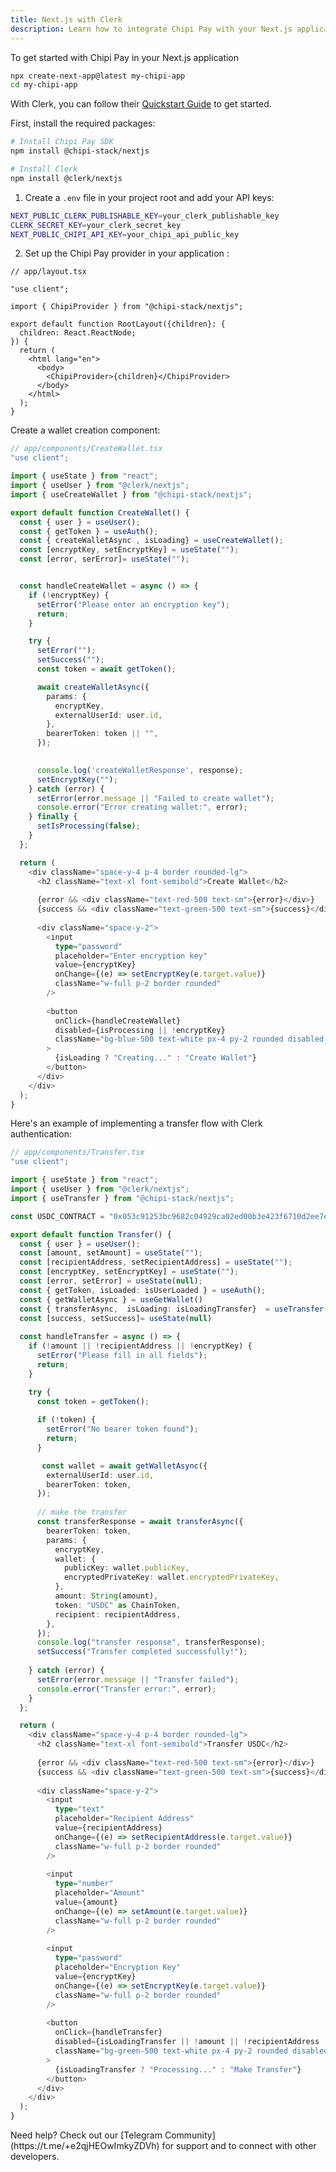 ```yaml
---
title: Next.js with Clerk
description: Learn how to integrate Chipi Pay with your Next.js application using Clerk for authentication and secure wallet storage.
---
```


<Steps>

<Step title="Getting Started" titleSize="h2">

To get started with Chipi Pay in your Next.js application

```bash
npx create-next-app@latest my-chipi-app
cd my-chipi-app
```

With Clerk, you can follow their [Quickstart Guide](https://clerk.com/docs/quickstarts/nextjs) to get started.

</Step>

<Step title="Install the Chipi SDK" titleSize="h2">

First, install the required packages:

```bash
# Install Chipi Pay SDK
npm install @chipi-stack/nextjs

# Install Clerk
npm install @clerk/nextjs
```

</Step>

<Step title="Setup the Chipi SDK Provider" titleSize="h2">

1. Create a `.env` file in your project root and add your API keys:

```bash
NEXT_PUBLIC_CLERK_PUBLISHABLE_KEY=your_clerk_publishable_key
CLERK_SECRET_KEY=your_clerk_secret_key
NEXT_PUBLIC_CHIPI_API_KEY=your_chipi_api_public_key
```

2. Set up the Chipi Pay provider in your application :

```tsx
// app/layout.tsx

"use client";

import { ChipiProvider } from "@chipi-stack/nextjs";

export default function RootLayout({children}: {
  children: React.ReactNode;
}) {
  return (
    <html lang="en">
      <body>
        <ChipiProvider>{children}</ChipiProvider>
      </body>
    </html>
  );
}

```

</Step>

<Step title="Creating a Wallet" titleSize="h2">

Create a wallet creation component:

```typescript
// app/components/CreateWallet.tsx
"use client";

import { useState } from "react";
import { useUser } from "@clerk/nextjs";
import { useCreateWallet } from "@chipi-stack/nextjs";

export default function CreateWallet() {
  const { user } = useUser();
  const { getToken } = useAuth();
  const { createWalletAsync , isLoading} = useCreateWallet();
  const [encryptKey, setEncryptKey] = useState("");
  const [error, serError]= useState("");


  const handleCreateWallet = async () => {
    if (!encryptKey) {
      setError("Please enter an encryption key");
      return;
    }

    try {
      setError("");
      setSuccess("");
      const token = await getToken();

      await createWalletAsync({
        params: {
          encryptKey,
          externalUserId: user.id,
        },
        bearerToken: token || "",
      });
      

      console.log('createWalletResponse', response);
      setEncryptKey("");
    } catch (error) {
      setError(error.message || "Failed to create wallet");
      console.error("Error creating wallet:", error);
    } finally {
      setIsProcessing(false);
    }
  };

  return (
    <div className="space-y-4 p-4 border rounded-lg">
      <h2 className="text-xl font-semibold">Create Wallet</h2>
      
      {error && <div className="text-red-500 text-sm">{error}</div>}
      {success && <div className="text-green-500 text-sm">{success}</div>}
      
      <div className="space-y-2">
        <input
          type="password"
          placeholder="Enter encryption key"
          value={encryptKey}
          onChange={(e) => setEncryptKey(e.target.value)}
          className="w-full p-2 border rounded"
        />
        
        <button
          onClick={handleCreateWallet}
          disabled={isProcessing || !encryptKey}
          className="bg-blue-500 text-white px-4 py-2 rounded disabled:opacity-50 w-full"
        >
          {isLoading ? "Creating..." : "Create Wallet"}
        </button>
      </div>
    </div>
  );
}
```

</Step>


<Step title="Sending USDC Example" titleSize="h2">

Here's an example of implementing a transfer flow with Clerk authentication:

```typescript
// app/components/Transfer.tsx
"use client";

import { useState } from "react";
import { useUser } from "@clerk/nextjs";
import { useTransfer } from "@chipi-stack/nextjs";

const USDC_CONTRACT = "0x053c91253bc9682c04929ca02ed00b3e423f6710d2ee7e0d5ebb06f3ecf368a8";

export default function Transfer() {
  const { user } = useUser();
  const [amount, setAmount] = useState("");
  const [recipientAddress, setRecipientAddress] = useState("");
  const [encryptKey, setEncryptKey] = useState("");
  const [error, setError] = useState(null);
  const { getToken, isLoaded: isUserLoaded } = useAuth();
  const { getWalletAsync } = useGetWallet()
  const { transferAsync,  isLoading: isLoadingTransfer}  = useTransfer();
  const [success, setSuccess]= useState(null)
 
  const handleTransfer = async () => {
    if (!amount || !recipientAddress || !encryptKey) {
      setError("Please fill in all fields");
      return;
    }

    try {
      const token = getToken();
      
      if (!token) {
        setError("No bearer token found");
        return;
      }

       const wallet = await getWalletAsync({
        externalUserId: user.id,
        bearerToken: token,
      });
  
      // make the transfer
      const transferResponse = await transferAsync({
        bearerToken: token,
        params: {
          encryptKey,
          wallet: {
            publicKey: wallet.publicKey,
            encryptedPrivateKey: wallet.encryptedPrivateKey,
          },
          amount: String(amount),
          token: "USDC" as ChainToken,
          recipient: recipientAddress,
        },
      });
      console.log("transfer response", transferResponse);
      setSuccess("Transfer completed successfully!");
      
    } catch (error) {
      setError(error.message || "Transfer failed");
      console.error("Transfer error:", error);
    } 
  };

  return (
    <div className="space-y-4 p-4 border rounded-lg">
      <h2 className="text-xl font-semibold">Transfer USDC</h2>
      
      {error && <div className="text-red-500 text-sm">{error}</div>}
      {success && <div className="text-green-500 text-sm">{success}</div>}
      
      <div className="space-y-2">
        <input
          type="text"
          placeholder="Recipient Address"
          value={recipientAddress}
          onChange={(e) => setRecipientAddress(e.target.value)}
          className="w-full p-2 border rounded"
        />
        
        <input
          type="number"
          placeholder="Amount"
          value={amount}
          onChange={(e) => setAmount(e.target.value)}
          className="w-full p-2 border rounded"
        />
        
        <input
          type="password"
          placeholder="Encryption Key"
          value={encryptKey}
          onChange={(e) => setEncryptKey(e.target.value)}
          className="w-full p-2 border rounded"
        />
        
        <button
          onClick={handleTransfer}
          disabled={isLoadingTransfer || !amount || !recipientAddress || !encryptKey}
          className="bg-green-500 text-white px-4 py-2 rounded disabled:opacity-50 w-full"
        >
          {isLoadingTransfer ? "Processing..." : "Make Transfer"}
        </button>
      </div>
    </div>
  );
}
```

</Step>

</Steps>


<Tip>
  Need help? Check out our [Telegram Community](https://t.me/+e2qjHEOwImkyZDVh) for
  support and to connect with other developers.
</Tip> 